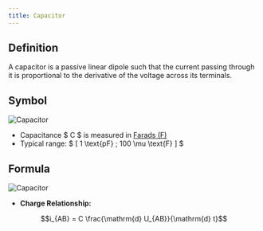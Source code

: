 ```yaml
---
title: Capacitor
---
```




## **Definition**

A capacitor is a passive linear dipole such that the current passing through it is proportional to the derivative of the voltage across its terminals.

## **Symbol**


<div class="supercenter">
  <Image src={capacitor} alt="Capacitor" width={100} />
</div>

- Capacitance $ C $ is measured in [Farads (F)](https://en.wikipedia.org/wiki/Farad)
- Typical range: $ [ 1 \text{pF} ; 100 \mu \text{F} ] $

## **Formula**


<div class="supercenter">
  <Image src={capacitor_annotated} alt="Capacitor" width={200} />
</div>


- **Charge Relationship:**

```math
i_{AB} = C \frac{\mathrm{d} U_{AB}}{\mathrm{d} t}
```

